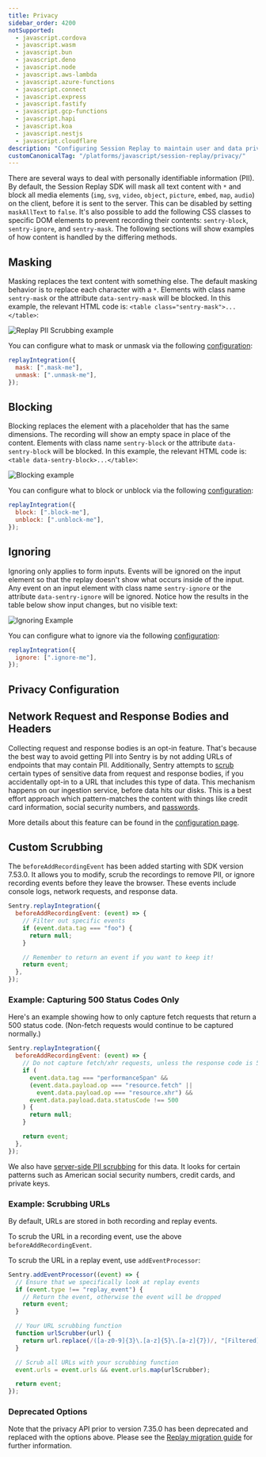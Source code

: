 ```yaml
---
title: Privacy
sidebar_order: 4200
notSupported:
  - javascript.cordova
  - javascript.wasm
  - javascript.bun
  - javascript.deno
  - javascript.node
  - javascript.aws-lambda
  - javascript.azure-functions
  - javascript.connect
  - javascript.express
  - javascript.fastify
  - javascript.gcp-functions
  - javascript.hapi
  - javascript.koa
  - javascript.nestjs
  - javascript.cloudflare
description: "Configuring Session Replay to maintain user and data privacy."
customCanonicalTag: "/platforms/javascript/session-replay/privacy/"
---
```


<Include name="session-replay-web-report-bug.mdx" />

There are several ways to deal with personally identifiable information (PII). By default, the Session Replay SDK will mask all text content with `*` and block all media elements (`img`, `svg`, `video`, `object`, `picture`, `embed`, `map`, `audio`) on the client, before it is sent to the server. This can be disabled by setting `maskAllText` to `false`. It's also possible to add the following CSS classes to specific DOM elements to prevent recording their contents: `sentry-block`, `sentry-ignore`, and `sentry-mask`. The following sections will show examples of how content is handled by the differing methods.

## Masking

Masking replaces the text content with something else. The default masking behavior is to replace each character with a `*`. Elements with class name `sentry-mask` or the attribute `data-sentry-mask` will be blocked. In this example, the relevant HTML code is: `<table class="sentry-mask">...</table>`:

![Replay PII Scrubbing example](./img/masking.png)

You can configure what to mask or unmask via the following [configuration](#privacy-configuration):

```javascript
replayIntegration({
  mask: [".mask-me"],
  unmask: [".unmask-me"],
});
```

## Blocking

Blocking replaces the element with a placeholder that has the same dimensions. The recording will show an empty space in place of the content. Elements with class name `sentry-block` or the attribute `data-sentry-block` will be blocked. In this example, the relevant HTML code is: `<table data-sentry-block>...</table>`:

![Blocking example](./img/blocking.png)

You can configure what to block or unblock via the following [configuration](#privacy-configuration):

```javascript
replayIntegration({
  block: [".block-me"],
  unblock: [".unblock-me"],
});
```

## Ignoring

Ignoring only applies to form inputs. Events will be ignored on the input element so that the replay doesn't show what occurs inside of the input. Any event on an input element with class name `sentry-ignore` or the attribute `data-sentry-ignore` will be ignored. Notice how the results in the table below show input changes, but no visible text:

![Ignoring Example](./img/ignoring.gif)

You can configure what to ignore via the following [configuration](#privacy-configuration):

```javascript
replayIntegration({
  ignore: [".ignore-me"],
});
```

## Privacy Configuration

<PlatformContent includePath="replay/privacy-configuration" />

## Network Request and Response Bodies and Headers

Collecting request and response bodies is an opt-in feature. That's because the best way to avoid getting PII into Sentry is by not adding URLs of endpoints that may contain PII.
Additionally, Sentry attempts to [scrub](/security-legal-pii/scrubbing/server-side-scrubbing/) certain types of sensitive data from request and response bodies, if you accidentally opt-in to a URL that includes this type of data. This mechanism happens on our ingestion service, before data hits our disks. This is a best effort approach which pattern-matches the content with things like credit card information, social security numbers, and [passwords](https://github.com/search?q=repo%3Agetsentry%2Frelay%20PASSWORD_KEY_REGEX&type=code).

More details about this feature can be found in the [configuration page](/platforms/javascript/session-replay/configuration/#network-details).

## Custom Scrubbing

The `beforeAddRecordingEvent` has been added starting with SDK version 7.53.0. It allows you to modify, scrub the recordings to remove PII, or ignore recording events before they leave the browser. These events include console logs, network requests, and response data.

```javascript
Sentry.replayIntegration({
  beforeAddRecordingEvent: (event) => {
    // Filter out specific events
    if (event.data.tag === "foo") {
      return null;
    }

    // Remember to return an event if you want to keep it!
    return event;
  },
});
```

### Example: Capturing 500 Status Codes Only

Here's an example showing how to only capture fetch requests that return a 500 status code. (Non-fetch requests would continue to be captured normally.)

```javascript
Sentry.replayIntegration({
  beforeAddRecordingEvent: (event) => {
    // Do not capture fetch/xhr requests, unless the response code is 500
    if (
      event.data.tag === "performanceSpan" &&
      (event.data.payload.op === "resource.fetch" ||
        event.data.payload.op === "resource.xhr") &&
      event.data.payload.data.statusCode !== 500
    ) {
      return null;
    }

    return event;
  },
});
```

We also have [server-side PII scrubbing](/security-legal-pii/scrubbing/server-side-scrubbing/) for this data. It looks for certain patterns such as American social security numbers, credit cards, and private keys.

### Example: Scrubbing URLs

By default, URLs are stored in both recording and replay events.

To scrub the URL in a recording event, use the above `beforeAddRecordingEvent`.

To scrub the URL in a replay event, use `addEventProcessor`:

```javascript
Sentry.addEventProcessor((event) => {
  // Ensure that we specifically look at replay events
  if (event.type !== "replay_event") {
    // Return the event, otherwise the event will be dropped
    return event;
  }

  // Your URL scrubbing function
  function urlScrubber(url) {
    return url.replace(/([a-z0-9]{3}\.[a-z]{5}\.[a-z]{7})/, "[Filtered]");
  }

  // Scrub all URLs with your scrubbing function
  event.urls = event.urls && event.urls.map(urlScrubber);

  return event;
});
```

### Deprecated Options

Note that the privacy API prior to version 7.35.0 has been deprecated and replaced with the options above. Please see the [Replay migration guide](https://github.com/getsentry/sentry-javascript/blob/master/packages/replay/MIGRATION.md#upgrading-replay-from-7340-to-7350---6645) for further information.

